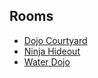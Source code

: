 

==Rooms==
*[[Media:WaterCelebrationDojoext.swf|Dojo Courtyard]]
*[[Media:WaterCelebrationDojohide.swf|Ninja Hideout]]
*[[Media:WaterCelebrationDojowater.swf|Water Dojo]]